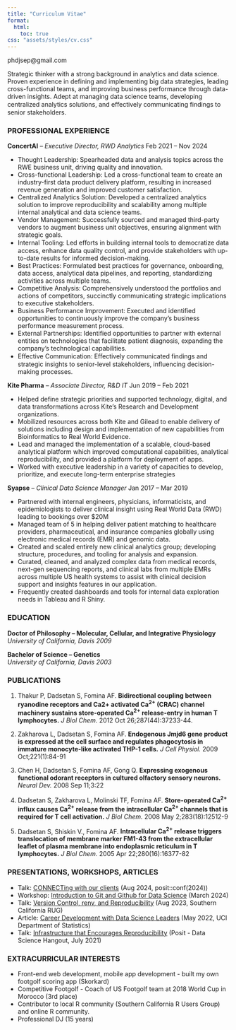 ```yaml
---
title: "Curriculum Vitae"
format:
  html:
    toc: true
css: "assets/styles/cv.css"
---
```


::: {.print-only .contact-block}
phdjsep@gmail.com
:::

Strategic thinker with a strong background in analytics and data science. Proven experience in defining and implementing big data strategies, leading cross-functional teams, and improving business performance through data-driven insights. Adept at managing data science teams, developing centralized analytics solutions, and eﬀectively communicating findings to senior stakeholders.

### PROFESSIONAL EXPERIENCE

**ConcertAI** -- *Executive Director, RWD Analytics* [Feb 2021 -- Nov 2024]{.cvdate}

- Thought Leadership: Spearheaded data and analysis topics across the RWE business unit, driving quality and innovation.
- Cross-functional Leadership: Led a cross-functional team to create an industry-first data product delivery platform, resulting in increased revenue generation and improved customer satisfaction.
- Centralized Analytics Solution: Developed a centralized analytics solution to improve reproducibility and scalability among multiple internal analytical and data science teams.
- Vendor Management: Successfully sourced and managed third-party vendors to augment business unit
objectives, ensuring alignment with strategic goals.
- Internal Tooling: Led eﬀorts in building internal tools to democratize data access, enhance data quality control, and provide stakeholders with up-to-date results for informed decision-making.
- Best Practices: Formulated best practices for governance, onboarding, data access, analytical data
pipelines, and reporting, standardizing activities across multiple teams.
- Competitive Analysis: Comprehensively understood the portfolios and actions of competitors, succinctly communicating strategic implications to executive stakeholders.
- Business Performance Improvement: Executed and identified opportunities to continuously improve the
company’s business performance measurement process.
- External Partnerships: Identified opportunities to partner with external entities on technologies that facilitate patient diagnosis, expanding the company’s technological capabilities.
- Eﬀective Communication: Eﬀectively communicated findings and strategic insights to senior-level
stakeholders, influencing decision-making processes.

**Kite Pharma** -- *Associate Director, R&D IT* [Jun 2019 -- Feb 2021]{.cvdate}

- Helped define strategic priorities and supported technology, digital, and data transformations across Kite’s
Research and Development organizations.
- Mobilized resources across both Kite and Gilead to enable delivery of solutions including design and implementation of new capabilities from Bioinformatics to Real World Evidence.
- Lead and managed the implementation of a scalable, cloud-based analytical platform which improved
computational capabilities, analytical reproducibility, and provided a platform for deployment of apps.
- Worked with executive leadership in a variety of capacities to develop, prioritize, and execute long-term enterprise strategies

**Syapse** -- *Clinical Data Science Manager* [Jan 2017 -- Mar 2019]{.cvdate}

- Partnered with internal engineers, physicians, informaticists, and epidemiologists to deliver clinical insight using Real World Data (RWD) leading to bookings over $20M
- Managed team of 5 in helping deliver patient matching to healthcare providers, pharmaceutical, and
insurance companies globally using electronic medical records (EMR) and genomic data.
- Created and scaled entirely new clinical analytics group; developing structure, procedures, and tooling for analysis and expansion.
- Curated, cleaned, and analyzed complex data from medical records, next-gen sequencing reports, and
clinical labs from multiple EMRs across multiple US health systems to assist with clinical decision support and insights features in our application.
- Frequently created dashboards and tools for internal data exploration needs in Tableau and R Shiny.

### EDUCATION{style="page-break-before: always"}

**Doctor of Philosophy -- Molecular, Cellular, and Integrative Physiology** <br> *University of California, Davis* [*2009*]{.cvdate}

**Bachelor of Science -- Genetics** <br> *University of California, Davis* [*2003*]{.cvdate}

### PUBLICATIONS

1. Thakur P, Dadsetan S, Fomina AF. **Bidirectional coupling between ryanodine receptors and Ca2+
activated Ca<sup>2+</sup> (CRAC) channel machinery sustains store-operated Ca<sup>2+</sup> release-entry in human T lymphocytes.** *J Biol Chem.* 2012 Oct 26;287(44):37233-44.

2. Zakharova L, Dadsetan S, Fomina AF. **Endogenous Jmjd6 gene product is expressed at the cell surface and regulates phagocytosis in immature monocyte-like activated THP-1 cells.** *J Cell Physiol.* 2009 Oct;221(1):84-91

3. Chen H, Dadsetan S, Fomina AF, Gong Q. **Expressing exogenous functional odorant receptors in
cultured olfactory sensory neurons.** *Neural Dev.* 2008 Sep 11;3:22

4. Dadsetan S, Zakharova L, Molinski TF, Fomina AF. **Store-operated Ca<sup>2+</sup>
influx causes Ca<sup>2+</sup> release from the intracellular Ca<sup>2+</sup> channels that is required for T cell activation.** *J Biol Chem.* 2008 May 2;283(18):12512-9

5. Dadsetan S, Shiskin V., Fomina AF. **Intracellular Ca<sup>2+</sup> release triggers translocation of membrane marker FM1-43 from the extracellular leaflet of plasma membrane into endoplasmic reticulum in T lymphocytes.** *J Biol Chem.* 2005 Apr 22;280(16):16377-82

::: {.no-print}
### PRESENTATIONS, WORKSHOPS, ARTICLES

-   Talk: [CONNECTing with our clients](https://www.youtube.com/watch?v=ctv0jOV8AXs) (Aug 2024, posit::conf(2024))
-   Workshop: [Introduction to Git and Github for Data Science](https://www.linkedin.com/posts/socalrug_introduction-to-git-and-github-activity-7168068276516798466-6opD) (March 2024)
-   Talk: [Version Control, renv, and Reproducibility](https://sepd.dev/posts/reproducibility/) (Aug 2023, Southern California RUG)
-   Article: [Career Development with Data Science Leaders](https://www.stat.uci.edu/mds-program-hosts-panel-discussion-on-career-development-with-data-science-leaders/) (May 2022, UCI Department of Statistics)
-   Talk: [Infrastructure that Encourages Reproducibility](https://posit.co/data-science-hangout/04-sep-dadsetan/) (Posit - Data Science Hangout, July 2021)
:::

### EXTRACURRICULAR INTERESTS

- Front-end web development, mobile app development - built my own footgolf scoring app (Skorkard)
- Competitive Footgolf - Coach of US Footgolf team at 2018 World Cup in Morocco (3rd place)
- Contributor to local R community (Southern California R Users Group) and online R community.
- Professional DJ (15 years)